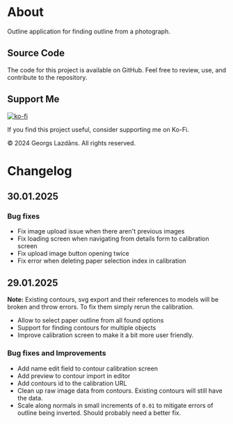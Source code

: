 
<div className="max-w-3xl mx-auto">

# About

Outline application for finding outline from a photograph.

## <a name="view-source"> Source Code </a>

<GitHubLink />

The code for this project is available on GitHub. Feel free to review, use, and contribute to the repository.

## <a name="support-me"> Support Me </a>

[![ko-fi](https://ko-fi.com/img/githubbutton_sm.svg)](https://ko-fi.com/L3L41134QC)

If you find this project useful, consider supporting me on Ko-Fi.

<div className="mt-4 mx-auto text-center">
  © 2024 Georgs Lazdāns. All rights reserved.
</div>

# Changelog

## 30.01.2025

### Bug fixes

- Fix image upload issue when there aren't previous images
- Fix loading screen when navigating from details form to calibration screen
- Fix upload image button opening twice
- Fix error when deleting paper selection index in calibration 

## 29.01.2025

**Note:** Existing contours, svg export and their references to models will be broken and throw errors. To fix them simply rerun the calibration.

- Allow to select paper outline from all found options
- Support for finding contours for multiple objects
- Improve calibration screen to make it a bit more user friendly.

### Bug fixes and Improvements

- Add name edit field to contour calibration screen
- Add preview to contour import in editor
- Add contours id to the calibration URL
- Clean up raw image data from contours. Existing contours will still have the data.
- Scale along normals in small increments of `0.01` to mitigate errors of outline being inverted. Should probably need a better fix.

</div>
